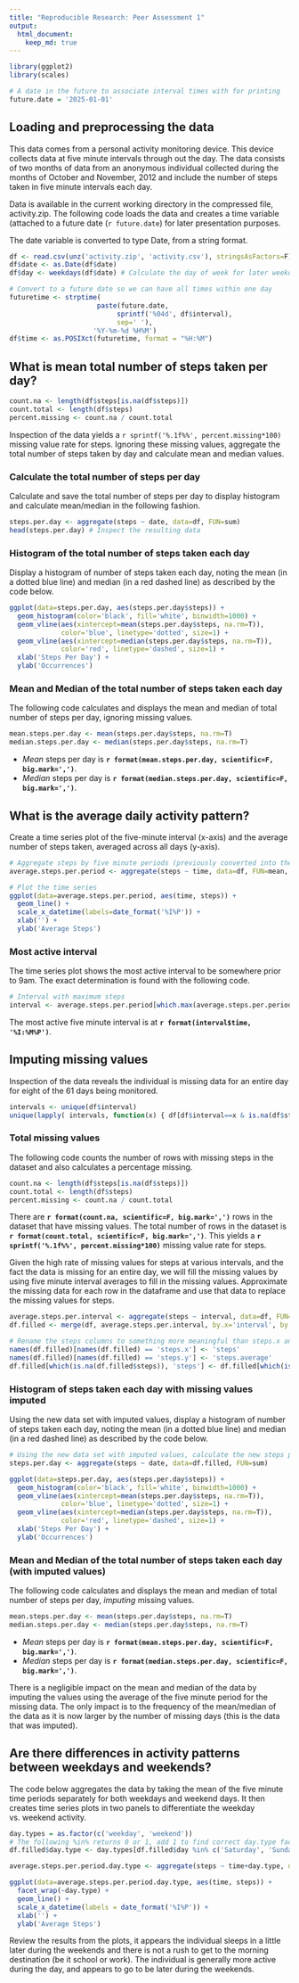 ```yaml
---
title: "Reproducible Research: Peer Assessment 1"
output: 
  html_document:
    keep_md: true
---
```

```r
library(ggplot2)
library(scales)

# A date in the future to associate interval times with for printing
future.date = '2025-01-01'
```

## Loading and preprocessing the data
This data comes from a personal activity monitoring device. This device collects data at five minute intervals
through out the day. The data consists of two months of data from an anonymous individual collected during the months of 
October and November, 2012 and include the number of steps taken in five minute intervals each day.

Data is available in the current working directory in the compressed file, activity.zip. The following code loads the data and
creates a time variable (attached to a future date (`r future.date`) for later presentation purposes.

The date variable is converted to type Date, from a string format.
```r
df <- read.csv(unz('activity.zip', 'activity.csv'), stringsAsFactors=F)
df$date <- as.Date(df$date)
df$day <- weekdays(df$date) # Calculate the day of week for later weekday/weekend use

# Convert to a future date so we can have all times within one day
futuretime <- strptime(                        
                      paste(future.date, 
                           sprintf('%04d', df$interval), 
                           sep=' '),
                     '%Y-%m-%d %H%M')
df$time <- as.POSIXct(futuretime, format = "%H:%M")
```

## What is mean total number of steps taken per day?
```r
count.na <- length(df$steps[is.na(df$steps)])
count.total <- length(df$steps)
percent.missing <- count.na / count.total
```
Inspection of the data yields a `r sprintf('%.1f%%', percent.missing*100)` missing value rate for steps. 
Ignoring these missing values, aggregate the total number of steps taken by day and calculate mean and median values.

### Calculate the total number of steps per day
Calculate and save the total number of steps per day to display histogram and calculate mean/median in the following fashion.
```r
steps.per.day <- aggregate(steps ~ date, data=df, FUN=sum)
head(steps.per.day) # Inspect the resulting data
```

### Histogram of the total number of steps taken each day
Display a histogram of number of steps taken each day, noting the mean (in a dotted blue line) and 
median (in a red dashed line) as described by the code below.
```r
ggplot(data=steps.per.day, aes(steps.per.day$steps)) + 
  geom_histogram(color='black', fill='white', binwidth=1000) +
  geom_vline(aes(xintercept=mean(steps.per.day$steps, na.rm=T)), 
             color='blue', linetype='dotted', size=1) +
  geom_vline(aes(xintercept=median(steps.per.day$steps, na.rm=T)), 
             color='red', linetype='dashed', size=1) +
  xlab('Steps Per Day') + 
  ylab('Occurrences')
```

### Mean and Median of the total number of steps taken each day
The following code calculates and displays the mean and median of total number of steps per day, ignoring missing values.
```r
mean.steps.per.day <- mean(steps.per.day$steps, na.rm=T)
median.steps.per.day <- median(steps.per.day$steps, na.rm=T)
```
- *Mean* steps per day is **`r format(mean.steps.per.day, scientific=F, big.mark=',')`**.
- *Median* steps per day is **`r format(median.steps.per.day, scientific=F, big.mark=',')`**.

## What is the average daily activity pattern?
Create a time series plot of the five-minute interval (x-axis) and the average number of steps taken, 
averaged across all days (y-axis).
```r
# Aggregate steps by five minute periods (previously converted into the $time variable)
average.steps.per.period <- aggregate(steps ~ time, data=df, FUN=mean, na.rm=T)

# Plot the time series
ggplot(data=average.steps.per.period, aes(time, steps)) +
  geom_line() +
  scale_x_datetime(labels=date_format('%I%P')) +
  xlab('') +
  ylab('Average Steps')
```

### Most active interval
The time series plot shows the most active interval to be somewhere prior to 9am. The exact determination is found with
the following code.
```r
# Interval with maximum steps
interval <- average.steps.per.period[which.max(average.steps.per.period$steps), ]
```
The most active five minute interval is at **`r format(interval$time, '%I:%M%P')`**.

## Imputing missing values
Inspection of the data reveals the individual is missing data for an entire day for eight of the 61 days being monitored.
```r
intervals <- unique(df$interval)
unique(lapply( intervals, function(x) { df[df$interval==x & is.na(df$steps), 'date'] } ))
```

### Total missing values
The following code counts the number of rows with missing steps in the dataset and also calculates a percentage missing.
```r
count.na <- length(df$steps[is.na(df$steps)])
count.total <- length(df$steps)
percent.missing <- count.na / count.total
```

There are **`r format(count.na, scientific=F, big.mark=',')`** rows in the dataset that have missing values. 
The total number of rows in the dataset is **`r format(count.total, scientific=F, big.mark=',')`**.
This yields a **`r sprintf('%.1f%%', percent.missing*100)`** missing value rate for steps. 

Given the high rate of missing values for steps at various intervals, and the fact the data is missing for an entire day,
we will fill the missing values by using five minute interval averages to fill in the missing values. Approximate the missing
data for each row in the dataframe and use that data to replace the missing values for steps.
```r
average.steps.per.interval <- aggregate(steps ~ interval, data=df, FUN=mean)
df.filled <- merge(df, average.steps.per.interval, by.x='interval', by.y='interval')

# Rename the steps columns to something more meaningful than steps.x and steps.y
names(df.filled)[names(df.filled) == 'steps.x'] <- 'steps'
names(df.filled)[names(df.filled) == 'steps.y'] <- 'steps.average'
df.filled[which(is.na(df.filled$steps)), 'steps'] <- df.filled[which(is.na(df.filled$steps)), 'steps.average']
```

### Histogram of steps taken each day with missing values imputed
Using the new data set with imputed values, display a histogram of number of steps taken each day, 
noting the mean (in a dotted blue line) and median (in a red dashed line) as described by the code below.
```r
# Using the new data set with imputed values, calculate the new steps per day
steps.per.day <- aggregate(steps ~ date, data=df.filled, FUN=sum)

ggplot(data=steps.per.day, aes(steps.per.day$steps)) + 
  geom_histogram(color='black', fill='white', binwidth=1000) +
  geom_vline(aes(xintercept=mean(steps.per.day$steps, na.rm=T)), 
             color='blue', linetype='dotted', size=1) +
  geom_vline(aes(xintercept=median(steps.per.day$steps, na.rm=T)), 
             color='red', linetype='dashed', size=1) +
  xlab('Steps Per Day') + 
  ylab('Occurrences')
```

### Mean and Median of the total number of steps taken each day (with imputed values)
The following code calculates and displays the mean and median of total number of steps per day, *imputing* missing values.
```r
mean.steps.per.day <- mean(steps.per.day$steps, na.rm=T)
median.steps.per.day <- median(steps.per.day$steps, na.rm=T)
```
- *Mean* steps per day is **`r format(mean.steps.per.day, scientific=F, big.mark=',')`**.
- *Median* steps per day is **`r format(median.steps.per.day, scientific=F, big.mark=',')`**.

There is a negligible impact on the mean and median of the data by imputing the values using the average of the five minute period for the missing data. The only impact is to the frequency of the mean/median of the data as it is now larger by the number of missing days (this is the data that was imputed).

## Are there differences in activity patterns between weekdays and weekends?
The code below aggregates the data by taking the mean of the five minute time periods separately for both weekdays and weekend days. It then creates time series plots in two panels to differentiate the weekday vs. weekend activity.

```r
day.types = as.factor(c('weekday', 'weekend'))
# The following %in% returns 0 or 1, add 1 to find correct day.type factor.
df.filled$day.type <- day.types[df.filled$day %in% c('Saturday', 'Sunday')+1]

average.steps.per.period.day.type <- aggregate(steps ~ time+day.type, data=df.filled, FUN=mean)

ggplot(data=average.steps.per.period.day.type, aes(time, steps)) +
  facet_wrap(~day.type) +
  geom_line() +
  scale_x_datetime(labels = date_format('%I%P')) +
  xlab('') +
  ylab('Average Steps')
```

Review the results from the plots, it appears the individual sleeps in a little later during the weekends and there is not a rush to get to the morning destination (be it school or work). The individual is generally more active during the day, and appears to go to be later during the weekends.
